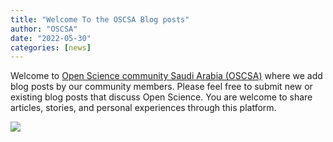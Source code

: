 ```yaml
---
title: "Welcome To the OSCSA Blog posts"
author: "OSCSA"
date: "2022-05-30"
categories: [news]
---
```


Welcome to [Open Science community Saudi Arabia (OSCSA)](https://osc-ksa.com/ar-index.html) where we add blog posts by our community members. Please feel free to submit new or existing blog posts that discuss Open Science. You are welcome to share articles, stories, and personal experiences through this platform.

![](open.png)


